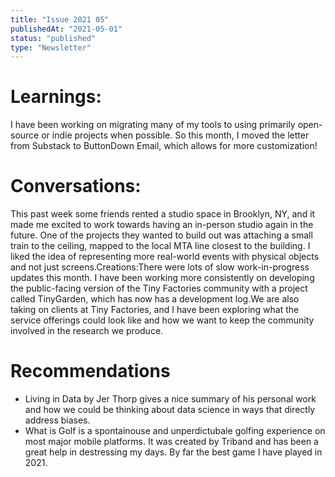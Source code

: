```yaml
---
title: "Issue 2021 05"
publishedAt: "2021-05-01"
status: "published"
type: "Newsletter"
---
```


# Learnings:

I have been working on migrating many of my tools to using primarily open-source or indie projects when possible. So this month, I moved the letter from Substack to ButtonDown Email, which allows for more customization!

# Conversations:

This past week some friends rented a studio space in Brooklyn, NY, and it made me excited to work towards having an in-person studio again in the future. One of the projects they wanted to build out was attaching a small train to the ceiling, mapped to the local MTA line closest to the building. I liked the idea of representing more real-world events with physical objects and not just screens.Creations:There were lots of slow work-in-progress updates this month. I have been working more consistently on developing the public-facing version of the Tiny Factories community with a project called TinyGarden, which has now has a development log.We are also taking on clients at Tiny Factories, and I have been exploring what the service offerings could look like and how we want to keep the community involved in the research we produce.

# Recommendations

- Living in Data by Jer Thorp gives a nice summary of his personal work and how we could be thinking about data science in ways that directly address biases.
- What is Golf is a spontainouse and unperdictubale golfing experience on most major mobile platforms. It was created by Triband and has been a great help in destressing my days. By far the best game I have played in 2021.

